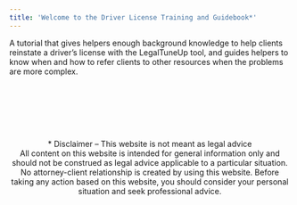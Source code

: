 ```yaml
---
title: 'Welcome to the Driver License Training and Guidebook*'
---
```


A tutorial that gives helpers enough background knowledge to help clients reinstate a driver’s license with the LegalTuneUp tool, and guides helpers to know when and how to refer clients to other resources when the problems are more complex.

<br />
<br />
<br />
<br />
<br />
<p>
<center>
* Disclaimer – This website is not meant as legal advice<br />
All content on this website is intended for general information only and should not be construed as legal advice applicable to a particular situation.  No attorney-client relationship is created by using this website. Before taking any action based on this website, you should consider your personal situation and seek professional advice.
</center>
</p>
